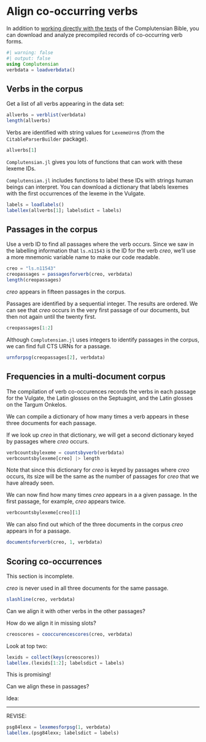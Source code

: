 # Align co-occurring verbs

In addition to [working directly with the texts](./parsecorpora.qmd) of the Complutensian Bible, you can download and analyze precompiled records of co-occurring verb forms. 


```julia
#| warning: false
#| output: false
using Complutensian
verbdata = loadverbdata()
```


## Verbs in the corpus

Get a list of all verbs appearing in the data set:

```julia
allverbs = verblist(verbdata)
length(allverbs)
```


Verbs are identified with string values for `LexemeUrn`s (from the `CitableParserBuilder` package).

```julia
allverbs[1]
```

`Complutensian.jl` gives you lots of functions that can work with these lexeme IDs.


`Complutensian.jl` includes functions to label these IDs with strings human beings can interpret. You can download a dictionary that labels lexemes with the first  occurrences of the lexeme in the Vulgate.
```julia
labels = loadlabels()
labellex(allverbs[1]; labelsdict = labels)
```



## Passages in the corpus

Use a verb ID to find all passages where the verb occurs. Since we saw in the labelling information that `ls.n11543` is the ID for the verb *creo*, we'll use a more mnemonic variable name to make our code readable.

```julia
creo = "ls.n11543"
creopassages = passagesforverb(creo, verbdata)
length(creopassages)
```

*creo* appears in fifteen passages in the corpus.

Passages are identified by a sequential integer. The results are ordered. We can see that *creo* occurs in the very first passage of our documents, but then not again until the twenty first.

```julia
creopassages[1:2]
```



::: {.callout-tip title="Canonical identifiers"}
Although `Complutensian.jl` uses integers to identify passages in the corpus, we can find full CTS URNs for a passage.

```julia
urnforpsg(creopassages[2], verbdata)
```
:::

## Frequencies in a multi-document corpus

The compilation of verb co-occurences records the verbs in each passage for the Vulgate, the Latin glosses on the Septuagint, and the Latin glosses on the Targum Onkelos.

We can compile a dictionary of how many times a verb appears in these three documents for each passage.

If we look up *creo* in that dictionary, we will get a second dictionary keyed by passages where *creo* occurs.

```julia
verbcountsbylexeme = countsbyverb(verbdata)
verbcountsbylexeme[creo] |> length
```


Note that since this dictionary for *creo* is keyed by passages where *creo* occurs, its size will be the same as the number of passages for *creo* that we have already seen.

We can now find how many times *creo* appears in a a given passage. In the first passage, for example, *creo* appears twice.

```julia
verbcountsbylexeme[creo][1]
```


We can also find out which of the three documents in the corpus *creo* appears in for a passage.

```julia
documentsforverb(creo, 1, verbdata)
```


## Scoring co-occurrences

::: {.callout-caution}
This section is incomplete.
:::


*creo* is never used in all three documents for the same passage.


```julia
slashline(creo, verbdata)
```

Can we align it with other verbs in the other passages?

How do we align it in missing slots?


```julia
creoscores = cooccurencescores(creo, verbdata)
```


Look at top two:

```julia
lexids = collect(keys(creoscores))
labellex.(lexids[1:2]; labelsdict = labels)
```

This is promising!

Can we align these in passages?


Idea:




---

REVISE:









```julia
psg84lexx = lexemesforpsg(1, verbdata)
labellex.(psg84lexx; labelsdict = labels)
```



